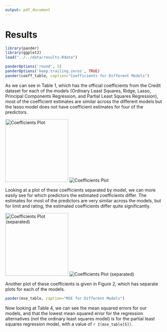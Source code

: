 ```yaml
---
output: pdf_document
---
```


# Results

```r
library(pander)
library(ggplot2)
load("../../data/results.Rdata")
```


```r
panderOptions('round', 5)
panderOptions('keep.trailing.zeros', TRUE)
pander(coeff_table, caption="Coefficients for Different Models")
```

As we can see in Table 1, which has the official coefficients from the Credit dataset for each of the models (Ordinary Least Squares, Ridge, Lasso, Principal Components Regression, and Partial Least Squares Regression), most of the coefficient estimates are similar across the different models but the lasso model does not have coefficient estimates for four of the predictors. 

<img src="../../images/Coefficients_Plot.png" alt="Coefficients Plot" style="height: 200px;"/>
![Coefficients Plot](../../images/Coefficients_Plot.png)

Looking at a plot of these coefficients separated by model, we can more easily see for which predictors the estimated coefficients differ. The estimates for most of the predictors are very similar across the models, but for limit and rating, the estimated coefficients differ quite significantly. 

<img src="../../images/Coefficients_Plot_Separate.png" alt="Coefficients Plot (separated)" style="height: 200px;"/>
![Coefficients Plot (separated)](../../images/Coefficients_Plot_Separate.png)


Another plot of these coefficients is given in Figure 2, which has separate plots for each of the models. 

```r
pander(mse_table, caption="MSE for Different Models")
```

Now looking at Table 4, we can see the mean squared errors for our models, and that the lowest mean squared error for the regression alternatives (not the ordinary least squares model) is for the partial least squares regression model, with a value of `r I(mse_table[5])`. 



